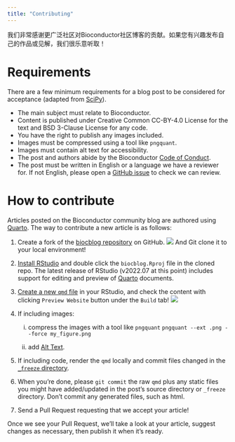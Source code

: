 ```yaml
---
title: "Contributing"
---
```


我们非常感谢更广泛社区对Bioconductor社区博客的贡献。如果您有兴趣发布自己的作品或见解，我们很乐意听取！

# Requirements

There are a few minimum requirements for a blog post to be considered for acceptance (adapted from [SciPy](https://blog.scientific-python.org/about/submit/)). 

* The main subject must relate to Bioconductor.
* Content is published under Creative Common CC-BY-4.0 License for the text and BSD 3-Clause License for any code.
* You have the right to publish any images included. 
* Images must be compressed using a tool like `pngquant`.
* Images must contain alt text for accessibility.
* The post and authors abide by the Bioconductor [Code of Conduct](https://www.bioconductor.org/about/code-of-conduct).
* The post must be written in English or a language we have a reviewer for. If not English, please open a [GitHub issue](https://github.com/Bioconductor/biocblog/issues) to check we can review.

# How to contribute

Articles posted on the Bioconductor community blog are authored using
[Quarto](https://quarto.org).
The way to contribute a new article is as follows:

1.  Create a fork of the [biocblog repository](https://github.com/Bioconductor/biocblog) on GitHub. ![](./GitHubForkButton.png) And Git clone it to your local environment!

2. [Install RStudio](https://rstudio.com/products/rstudio/download/) and double click the `biocblog.Rproj` file in the cloned repo. The latest release of RStudio (v2022.07 at this point) includes support for editing and preview of [Quarto](https://quarto.org) documents.

3. [Create a new `qmd` file](https://quarto.org/docs/websites/website-blog.html#posts-directory) in your RStudio, and check the content with clicking `Preview Website` button under the `Build` tab! ![](./PreviewWebsiteButton.png)

4. If including images:

   i) compress the images with a tool like `pngquant`
   `pngquant --ext .png --force my_figure.png`
   
   ii) add [Alt Text](https://quarto.org/docs/computations/execution-options.html#caption-and-alt-text).
   
5. If including code, render the `qmd` locally and commit files changed in the [`_freeze` directory](https://quarto.org/docs/projects/code-execution.html#using-freeze). 

6. When you're done, please `git commit` the raw `qmd` plus any static files you might have added/updated in the post's source directory or `_freeze` directory. Don't commit any generated files, such as html.
    
7. Send a Pull Request requesting that we accept your article! 

Once we see your Pull Request, we'll take a look at your article, suggest
changes as necessary, then publish it when it's ready.

